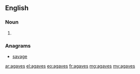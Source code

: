 ==English==

===Noun===
{{head|en}}

# {{plural of|agave}}

===Anagrams===
* [[savage#English|savage]]

[[ar:agaves]]
[[el:agaves]]
[[eo:agaves]]
[[fr:agaves]]
[[mg:agaves]]
[[my:agaves]]